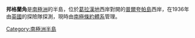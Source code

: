 {{unreferenced|time=2013-10-27T05:06:57+00:00}}
{{Coord|67|43|S|67|48|W|source:GNIS|display=title}}

'''邦格蘭角'''是[[南極洲|南極洲]]的半島，位於[[葛拉漢地|葛拉漢地]]西岸對開的[[普爾夸帕島|普爾夸帕島]]西岸，在1936年由[[英國|英國]]的探險隊探測，現時由[[南極條約體系|南極條約體系]]管理。

{{DEFAULTSORT:Bongrain Point}}
[[Category:南極洲半島|Category:南極洲半島]]


{{FallièresCoast-geo-stub}}